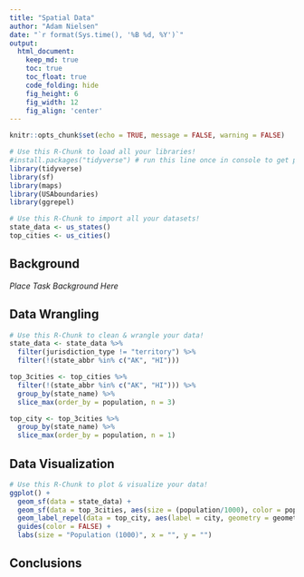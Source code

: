 ```yaml
---
title: "Spatial Data"
author: "Adam Nielsen"
date: "`r format(Sys.time(), '%B %d, %Y')`"
output:
  html_document:  
    keep_md: true
    toc: true
    toc_float: true
    code_folding: hide
    fig_height: 6
    fig_width: 12
    fig_align: 'center'
---
```


```r
knitr::opts_chunk$set(echo = TRUE, message = FALSE, warning = FALSE)
```

```r
# Use this R-Chunk to load all your libraries!
#install.packages("tidyverse") # run this line once in console to get package
library(tidyverse)
library(sf)
library(maps)
library(USAboundaries)
library(ggrepel)
```

```r
# Use this R-Chunk to import all your datasets!
state_data <- us_states()
top_cities <- us_cities()
```

## Background

_Place Task Background Here_

## Data Wrangling

```r
# Use this R-Chunk to clean & wrangle your data!
state_data <- state_data %>%
  filter(jurisdiction_type != "territory") %>%
  filter(!(state_abbr %in% c("AK", "HI")))

top_3cities <- top_cities %>%
  filter(!(state_abbr %in% c("AK", "HI"))) %>%
  group_by(state_name) %>%
  slice_max(order_by = population, n = 3)

top_city <- top_3cities %>%
  group_by(state_name) %>%
  slice_max(order_by = population, n = 1)
```

## Data Visualization

```r
# Use this R-Chunk to plot & visualize your data!
ggplot() +
  geom_sf(data = state_data) +
  geom_sf(data = top_3cities, aes(size = (population/1000), color = population/1000)) +
  geom_label_repel(data = top_city, aes(label = city, geometry = geometry), stat = "sf_coordinates", size = 2, min.segment.length = 0) +
  guides(color = FALSE) +
  labs(size = "Population (1000)", x = "", y = "")
```

## Conclusions
